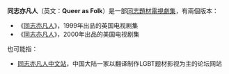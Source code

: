 '''同志亦凡人'''（英文：'''Queer as Folk'''）是一部[[男同性戀|同志題材]][[電視劇集|電視劇集]]，有兩個版本：
*《[[同志亦凡人_(英國電視劇)|同志亦凡人]]》，1999年出品的英国电视剧集
*《[[同志亦凡人_(2000年電視劇)|同志亦凡人]]》，2000年出品的美国电视剧集

;也可能指：
*[[同志亦凡人中文站|同志亦凡人中文站]]，中国大陆一家以翻译制作LGBT题材影视为主的论坛网站

{{disambig|CAT=五字作品消歧義}}